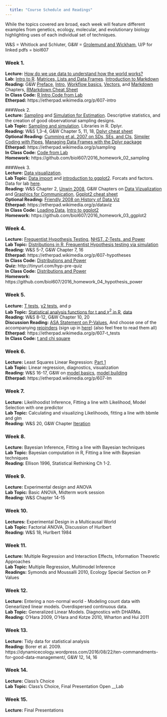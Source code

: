 ```yaml
---  
  title: "Course Schedule and Readings"  
---  
```

  While the topics covered are broad, each week will feature different examples from genetics, ecology, molecular, and evolutionary biology highlighting uses of each individual set of techniques.    
  
  W&S = Whitlock and Schluter, G&W = [Grolemund and Wickham](http://r4ds.had.co.nz), U/P for linked pdfs = biol607
    
      
### Week 1.  
__Lecture:__ [How do we use data to understand how the world works?](lectures/01_intro.html)\
__Lab:__ [Intro to R](lectures/02_r_intro.html). [Matrices, Lists and Data Frames](lectures/02a_r_intro_list_matrix_df.html). [Introduction to Markdown](lab/01_markdown_intro.html)    
__Reading:__ G&W  [Preface](http://r4ds.had.co.nz/introduction.html), [Intro](http://r4ds.had.co.nz/explore-intro.html), [Workflow basics](http://r4ds.had.co.nz/workflow-basics.html), [Vectors](http://r4ds.had.co.nz/vectors.html), and [Markdown](http://r4ds.had.co.nz/r-markdown.html) Chapters, [RMarkdown Cheat Sheet](https://www.rstudio.com/wp-content/uploads/2015/02/rmarkdown-cheatsheet.pdf)  
__In Class Code:__ [R Intro Code from Lab](in_class_code_2016/01_r_intro.R)\
__Etherpad:__ https://etherpad.wikimedia.org/p/607-intro
  
###Week 2.   
__Lecture:__ [Sampling](lectures/03_sampling_lecture.html) and [Simulation for Estimation](lectures/04_simulation_estimation.html). Descriptive statistics, and the creation of good observational sampling designs.   
__Lab Topic:__ [Sampling and simulation](lab/02_sim_samp.html). Libraries in R. Dplyr.   
__Reading:__ W&S 1,3-4, G&W Chapter 5, 11, 18, [Dplyr cheat sheet](https://www.rstudio.com/wp-content/uploads/2015/02/data-wrangling-cheatsheet.pdfPaperpile)  
__Optional Reading:__ [Cumming et al. 2007 on SDs, SEs, and CIs](http://byrneslab.net/classes/biol607/readings/Cumming_2007_error.pdf), [Simpler Coding with Pipes](https://www.r-statistics.com/2014/08/simpler-r-coding-with-pipes-the-present-and-future-of-the-magrittr-package/), [Managing Data Frames with the Dplyr package](https://bookdown.org/rdpeng/exdata/managing-data-frames-with-the-dplyr-package.html)  
__Etherpad:__ https://etherpad.wikimedia.org/p/sampling  
__In Class Code:__ [Code from Lab](in_class_code_2016/02_samp_sim.R)\
__Homework:__ https://github.com/biol607/2016_homework_02_sampling

###Week 3.   
__Lecture:__ [Data visualization](lectures/05_data_viz_principles.pptx).\
__Lab Topic:__ [Data import](lab/03_read_data_libraries.html) and [introduction to ggplot2](lab/04_ggplot_intro.html). Forcats and factors.  Data for lab [here](lab/data_03_04.zip).  
__Reading:__ W&S Chapter 2, [Unwin 2008](http://byrneslab.net/classes/biol607/readings/Unwin_2008_dataviz.pdf), G&W Chapters on [Data Vizualization](http://r4ds.had.co.nz/data-visualisation.html) and [Graphics for Communication](http://r4ds.had.co.nz/graphics-for-communication.html), [Ggplot2 cheat sheet](https://www.rstudio.com/wp-content/uploads/2015/03/ggplot2-cheatsheet.pdf)  
__Optional Reading:__  [Friendly 2008 on History of Data Viz](http://byrneslab.net/classes/biol607/readings/Friendly_2008_dataviz_history.pdf)\
__Etherpad:__ https://etherpad.wikimedia.org/p/dataviz  
__In Class Code:__ [Loading Data](in_class_code_2016/03_load_data.R), [Intro to ggplot2](in_class_code_2016/04_ggplot2_intro.R)\
__Homework:__ https://github.com/biol607/2016_homework_03_ggplot2  
  
### Week 4.   
__Lecture:__ [Frequentist Hypothesis Testing](lectures/07_probability_hypotheses.html), [NHST, Z-Tests, and Power](lectures/08_testing_nhst_power.html) \
__Lab Topic:__ [Distributions in R, Frequentist Hypothesis testing via simulation](lab/05_hypothesis_power.html)  \
__Reading:__ W&S 5-7, G&W Chapter 7, 16  
__Etherpad:__ https://etherpad.wikimedia.org/p/607-hypotheses  
__In Class Code:__ [Distributions and Power](in_class_code_2016/05_distributions_power.R)  
__Quiz:__ http://tinyurl.com/hyp-pre-quiz  
__In Class Code:__  [Distributions and Power](in_class_code_2016/05_distributions_power.R)\
__Homework:__ https://github.com/biol607/2016_homework_04_hypothesis_power

  
  
### Week 5.   
__Lecture:__ [T tests](lectures/09_the_t_test.html),  [χ2 tests](lectures/10_chisq.html), and p  
__Lab Topic:__ [Statistical analysis functions for t and $\chi^2$ in R](lab/05_chisq_t.html), [data](lab/data_05.zip)   
__Reading:__ W&S 8-12, G&W Chapter 10, 20  
__Discussion Reading:__ [ASA Statement on P-Values](http://byrneslab.net/classes/biol607/readings/Wasserstein_Lazar_2016_The_American_Statistician.pdf), And choose one of the accompanying [rejoinders](http://byrneslab.net/classes/biol607/readings/p_value_statements.zip)
(sign up in [here](https://etherpad.wikimedia.org/p/607-t_tests))  (also feel free to read them all)
__Etherpad__: https://etherpad.wikimedia.org/p/607-t_tests  
__In Class Code:__ [t and chi square](in_class_code_2016/06_t_chisq.R)
  
### Week 6.   
__Lecture:__ Least Squares Linear Regression: [Part 1](lectures/11_cor_linear_model.html)  
__Lab Topic:__ Linear regression, diagnostics, visualization  
__Reading:__ W&S 16-17, G&W on [model basics](http://r4ds.had.co.nz/model-basics.html), [model building](http://r4ds.had.co.nz/model-building.html)  
__Etherpad:__ https://etherpad.wikimedia.org/p/607-lm  
  
  
### Week 7.   
__Lecture:__ Likelihoodist Inference, Fitting a line with Likelihood, Model Selection with one predictor  
__Lab Topic:__ Calculating and visualizing Likelihoods, fitting a line with bbmle and glm  
__Reading:__ W&S 20, G&W Chapter [Iteration](http://r4ds.had.co.nz/iteration.html)  
  
### Week 8.   
__Lecture:__ Bayesian Inference, Fitting a line with Bayesian techniques  
__Lab Topic:__ Bayesian computation in R, Fitting a line with Bayesian techniques  
__Reading:__ Ellison 1996, Statistical Rethinking Ch 1-2.  
  
  
### Week 9.   
__Lecture:__ Experimental design and ANOVA  
__Lab Topic:__ Basic ANOVA, Midterm work session	  
__Reading:__ W&S Chapter 14-15  
  
  
### Week 10.   
__Lectures:__ Experimental Design in a Multicausal World  
__Lab Topic:__ Factorial ANOVA, Discussion of Hurlbert  
__Reading:__ W&S 18, Hurlbert 1984  
  
  
### Week 11.   
__Lecture:__ Multiple Regression and Interaction Effects, Information Theoretic Approaches  
__Lab Topic:__ Multiple Regression, Multimodel Inference  
__Readings:__ Symonds and Moussalli 2010, Ecology Special Section on P Values  
  
  
### Week 12.   
__Lecture:__ Entering a non-normal world - Modeling count data with Genearlized linear models. Overdispersed continuous data.  
__Lab Topic:__ Generalized Linear Models. Diagnostics with DHARMa.  
__Reading:__ O'Hara 2009, O'Hara and Kotze 2010, Wharton and Hui 2011  
  
    
### Week 13.   
__Lecture:__ Tidy data for statistical analysis  
__Reading:__ Borer et al. 2009. https://dynamicecology.wordpress.com/2016/08/22/ten-commandments-for-good-data-management/, G&W 12, 14, 16  
  
  
### Week 14.   
__Lecture:__ Class's Choice  
__Lab Topic:__ Class's Choice, Final Presentation Open __Lab  
  
  
### Week 15.  
__Lecture:__ Final Presentations  
